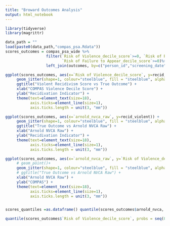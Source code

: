 ```yaml
---
title: "Broward Outcomes Analysis"
output: html_notebook
---
```



```r
library(tidyverse)
library(magrittr)
```

```r
data_path = ""
load(paste0(data_path,"compas_psa.Rdata"))
scores_outcomes = compas_psa_wide %>%
                  filter(`Risk of Violence_decile_score`>=0, `Risk of Recidivism_decile_score`>=0, 
                         `Risk of Failure to Appear_decile_score`>=0)%>%
                  left_join(outcomes, by=c("person_id","screening_date"))

```

```r
ggplot(scores_outcomes, aes(x=`Risk of Violence_decile_score`, y=recid_violent)) +
     geom_jitter(shape=1, colour="steelblue", fill = "steelblue", alpha = .5)  +
     ggtitle("Violent Recidivism Score vs True Outcome") +
     xlab("COMPAS Violence Decile Score") +
     ylab("Recidivation Indicator") +
     theme(text=element_text(size=18),
           axis.ticks=element_line(size=1),
           axis.ticks.length = unit(3, "mm"))

ggplot(scores_outcomes, aes(x=`arnold_nvca_raw`, y=recid_violent)) +
     geom_jitter(shape=1, colour="steelblue", fill = "steelblue", alpha = .5)  +
     ggtitle("True Outcome vs Arnold NVCA Raw") +
     xlab("Arnold NVCA Raw") +
     ylab("Recidivation Indicator") +
     theme(text=element_text(size=18),
           axis.ticks=element_line(size=1),
           axis.ticks.length = unit(3, "mm"))

```

```r

ggplot(scores_outcomes, aes(x=`arnold_nvca_raw`, y=`Risk of Violence_decile_score`)) +
     # geom_point()+
     geom_jitter(shape=1, colour="steelblue", fill = "steelblue", alpha = .5)  +
     # ggtitle("True Outcome vs Arnold NVCA Raw") +
     xlab("Arnold NVCA Raw") +
     ylab("COMPAS") +
     theme(text=element_text(size=18),
           axis.ticks=element_line(size=1),
           axis.ticks.length = unit(3, "mm"))


scores_quantiles =as.dataframe() quantile(scores_outcomes$arnold_nvca, probs = seq(0,1,.1),na.rm = T, names = F)

quantile(scores_outcomes$`Risk of Violence_decile_score`, probs = seq(0,1,.1),na.rm = T, names = F)

```

